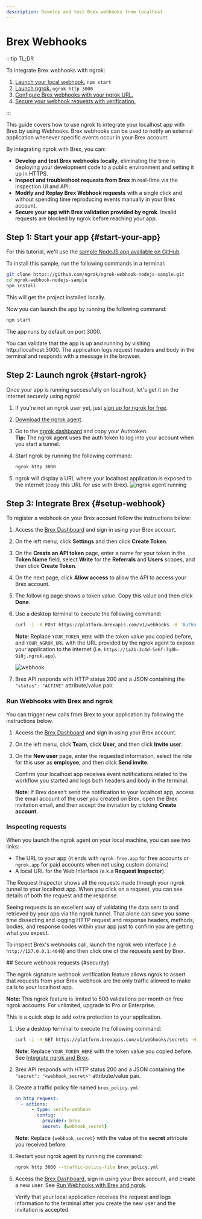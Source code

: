```yaml
---
description: Develop and test Brex webhooks from localhost
---
```



# Brex Webhooks

:::tip TL;DR

To integrate Brex webhooks with ngrok:

1. [Launch your local webhook.](#start-your-app) `npm start`
1. [Launch ngrok.](#start-ngrok) `ngrok http 3000`
1. [Configure Brex webhooks with your ngrok URL.](#setup-webhook)
1. [Secure your webhook requests with verification.](#security)

:::

This guide covers how to use ngrok to integrate your localhost app with Brex by using Webhooks.
Brex webhooks can be used to notify an external application whenever specific events occur in your Brex account.

By integrating ngrok with Brex, you can:

- **Develop and test Brex webhooks locally**, eliminating the time in deploying your development code to a public environment and setting it up in HTTPS.
- **Inspect and troubleshoot requests from Brex** in real-time via the inspection UI and API.
- **Modify and Replay Brex Webhook requests** with a single click and without spending time reproducing events manually in your Brex account.
- **Secure your app with Brex validation provided by ngrok**. Invalid requests are blocked by ngrok before reaching your app.

## **Step 1**: Start your app {#start-your-app}

For this tutorial, we'll use the [sample NodeJS app available on GitHub](https://github.com/ngrok/ngrok-webhook-nodejs-sample).

To install this sample, run the following commands in a terminal:

```bash
git clone https://github.com/ngrok/ngrok-webhook-nodejs-sample.git
cd ngrok-webhook-nodejs-sample
npm install
```

This will get the project installed locally.

Now you can launch the app by running the following command:

```bash
npm start
```

The app runs by default on port 3000.

You can validate that the app is up and running by visiting http://localhost:3000. The application logs request headers and body in the terminal and responds with a message in the browser.

## **Step 2**: Launch ngrok {#start-ngrok}

Once your app is running successfully on localhost, let's get it on the internet securely using ngrok!

1. If you're not an ngrok user yet, just [sign up for ngrok for free](https://ngrok.com/signup).

1. [Download the ngrok agent](https://download.ngrok.com).

1. Go to the [ngrok dashboard](https://dashboard.ngrok.com) and copy your Authtoken. <br />
   **Tip:** The ngrok agent uses the auth token to log into your account when you start a tunnel.
1. Start ngrok by running the following command:

   ```bash
   ngrok http 3000
   ```

1. ngrok will display a URL where your localhost application is exposed to the internet (copy this URL for use with Brex).
   ![ngrok agent running](/img/integrations/launch_ngrok_tunnel.png)

## **Step 3**: Integrate Brex {#setup-webhook}

To register a webhook on your Brex account follow the instructions below:

1. Access the [Brex Dashboard](https://dashboard.brex.com) and sign in using your Brex account.

1. On the left menu, click **Settings** and then click **Create Token**.

1. On the **Create an API token** page, enter a name for your token in the **Token Name** field, select **Write** for the **Referrals** and **Users** scopes, and then click **Create Token**.

1. On the next page, click **Allow access** to allow the API to access your Brex account.

1. The following page shows a token value. Copy this value and then click **Done**.

1. Use a desktop terminal to execute the following command:

   ```bash
   curl -i -X POST https://platform.brexapis.com/v1/webhooks -H 'Authorization: Bearer YOUR_TOKEN_HERE' -H 'Content-Type: application/json' -H 'Idempotency-Key: string' -d '{"YOUR_NGROK_URL": "string","event_types": ["USER_UPDATED"]}'
   ```

   **Note**: Replace `YOUR_TOKEN_HERE` with the token value you copied before, and `YOUR_NGROK_URL` with the URL provided by the ngrok agent to expose your application to the internet (i.e. `https://1a2b-3c4d-5e6f-7g8h-9i0j.ngrok.app`).

   ![webhook](img/ngrok_url_configuration_brex.png)

1. Brex API responds with HTTP status 200 and a JSON containing the `"status": "ACTIVE"` attribute/value pair.

### Run Webhooks with Brex and ngrok

You can trigger new calls from Brex to your application by following the instructions below.

1. Access the [Brex Dashboard](https://dashboard.brex.com) and sign in using your Brex account.

1. On the left menu, click **Team**, click **User**, and then click **Invite user**.

1. On the **New user** page, enter the requested information, select the role for this user as **employee**, and then click **Send invite**.

   Confirm your localhost app receives event notifications related to the workflow you started and logs both headers and body in the terminal.

   **Note**: If Brex doesn't send the notification to your localhost app, access the email account of the user you created on Brex, open the Brex invitation email, and then accept the invitation by clicking **Create account**.

### Inspecting requests

When you launch the ngrok agent on your local machine, you can see two links:

- The URL to your app (it ends with `ngrok-free.app` for free accounts or `ngrok.app` for paid accounts when not using custom domains)
- A local URL for the Web Interface (a.k.a **Request Inspector**).

The Request Inspector shows all the requests made through your ngrok tunnel to your localhost app. When you click on a request, you can see details of both the request and the response.

Seeing requests is an excellent way of validating the data sent to and retrieved by your app via the ngrok tunnel. That alone can save you some time dissecting and logging HTTP request and response headers, methods, bodies, and response codes within your app just to confirm you are getting what you expect.

To inspect Brex's webhooks call, launch the ngrok web interface (i.e. `http://127.0.0.1:4040`) and then click one of the requests sent by Brex.

<ReplayingRequests />
## Secure webhook requests {#security}

The ngrok signature webhook verification feature allows ngrok to assert that requests from your Brex webhook are the only traffic allowed to make calls to your localhost app.

**Note:** This ngrok feature is limited to 500 validations per month on free ngrok accounts. For unlimited, upgrade to Pro or Enterprise.

This is a quick step to add extra protection to your application.

1. Use a desktop terminal to execute the following command:

   ```bash
   curl -i -X GET https://platform.brexapis.com/v1/webhooks/secrets -H 'Authorization: Bearer YOUR_TOKEN_HERE'
   ```

   **Note**: Replace `YOUR_TOKEN_HERE` with the token value you copied before. See [Integrate ngrok and Brex](#setup-webhook).

1. Brex API responds with HTTP status 200 and a JSON containing the `"secret": "<webhook_secret>"` attribute/value pair.

1. Create a traffic policy file named `brex_policy.yml`:

   ```yaml
   on_http_request:
     - actions:
         - type: verify-webhook
           config:
             provider: brex
             secret: {webhook_secret}
   ```

   **Note**: Replace `{webhook_secret}` with the value of the **secret** attribute you received before.

1. Restart your ngrok agent by running the command:

   ```bash
   ngrok http 3000 --traffic-policy-file brex_policy.yml
   ```

1. Access the [Brex Dashboard](https://dashboard.brex.com), sign in using your Brex account, and create a new user. See [Run Webhooks with Brex and ngrok](#run-webhooks-with-brex-and-ngrok).

   Verify that your local application receives the request and logs information to the terminal after you create the new user and the invitation is accepted.

